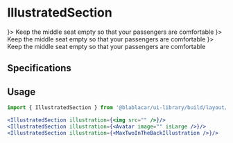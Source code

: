 

<Meta title="Sections/IllustratedSection" />

# **IllustratedSection**

<Canvas>
  <Story name="With image">
    <IllustratedSection illustration={<img src="https://cdn.blablacar.com/kairos/assets/build/images/max_2_in_the_back-d1b1da56d9d48d78e0365ff586c68f92.svg" alt="using img element" />}>
      <TheVoice>Keep the middle seat empty so that your passengers are comfortable</TheVoice>
      <ItemRadioGroup name="2mitb" withSeparators withChevrons>
        <ItemRadio name="2mitb" value="true" labelTitle="Yes, sure!" highlighted />
        <ItemRadio name="2mitb" value="false" labelTitle="No, I'll squeeze in 3." />
      </ItemRadioGroup>
    </IllustratedSection>
  </Story>
  <Story name="With avatar">
    <IllustratedSection illustration={<Avatar image="https://cdn.blablacar.com/comuto3/images/avatar/pixar/passenger-f-02.svg" isLarge alt="using avatar component" />}>
      <TheVoice>Keep the middle seat empty so that your passengers are comfortable</TheVoice>
      <ItemRadioGroup name="2mitb" withSeparators withChevrons>
        <ItemRadio name="2mitb" value="true" labelTitle="Yes, sure!" highlighted />
        <ItemRadio name="2mitb" value="false" labelTitle="No, I'll squeeze in 3." />
      </ItemRadioGroup>
    </IllustratedSection>
  </Story>
  <Story name="With illustration">
    <IllustratedSection illustration={<InstantApprovalIllustration title="using illustration component" />}>
      <TheVoice>Keep the middle seat empty so that your passengers are comfortable</TheVoice>
      <ItemRadioGroup name="2mitb" withSeparators withChevrons>
        <ItemRadio name="2mitb" value="true" labelTitle="Yes, sure!" highlighted />
        <ItemRadio name="2mitb" value="false" labelTitle="No, I'll squeeze in 3." />
      </ItemRadioGroup>
    </IllustratedSection>
  </Story>
</Canvas>

## Specifications

## Usage

```jsx
import { IllustratedSection } from '@blablacar/ui-library/build/layout/section/illustratedSection'

<IllustratedSection illustration={<img src="" />}/>
<IllustratedSection illustration={<Avatar image="" isLarge />}/>
<IllustratedSection illustration={<MaxTwoInTheBackIllustration />}/>
```

<ArgsTable of={IllustratedSection} />
